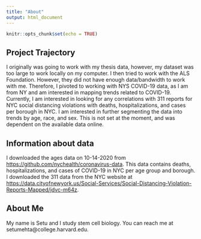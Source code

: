 ```yaml
---
title: "About"
output: html_document
---
```


```r
knitr::opts_chunk$set(echo = TRUE)
```

## Project Trajectory
I originally was going to work with my thesis data, however, my dataset was too large to work locally on my computer. I then tried to work with the ALS Foundation. However, they did not have enough data/bandwidth to work with me. Therefore, I pivoted to working with NYS COVID-19 data, as I am from NY and am interested in mapping trends related to COVID-19. Currently, I am interested in looking for any correlations with 311 reports for NYC social distancing violations with deaths, hospitalizations, and cases per borough in NYC. I am interested in further segmenting the data into trends by age, race, and sex. This is not set at the moment, and was dependent on the available data online.


## Information about data
I downloaded the ages data on 10-14-2020 from <https://github.com/nychealth/coronavirus-data>. This data contains deaths, hospitalizations, and cases of COVID-19 in NYC per age group and borough. I downloaded the 311 data from the NYC website at <https://data.cityofnewyork.us/Social-Services/Social-Distancing-Violation-Reports-Mapped/jdvc-m64z>. 

## About Me
My name is Setu and I study stem cell biology. You can reach me at setumehta@college.harvard.edu.